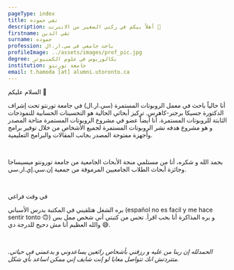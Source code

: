 ```yaml
---
pageType: index
title: تقي حموده
description: أهلاً بيكم في ركني الصغير من الانترنت 🌱
firstname: تقي الدين
surname: حموده
profession: باحث جامعي في سي.ار.ال
profileImage: ../assets/images/prof_pic.jpg
degree: بكالوريوس في علوم الكمبيوتر
institution: جامعة تورنتو
email: t.hamoda [at] alumni.utoronto.ca
---
```


<Text as='h2' fontSize='3xl'>السلام عليكم 👋</Text>

<Text>أنا حالياً باحث في معمل <Link color='teal.500' href='https://crl.utm.utoronto.ca/'>الروبوتات المستمرة (سي.ار.ال) </Link> في جامعة تورنتو تحت إشراف <Link color='teal.500' href='https://www.cs.toronto.edu/~jbk/'> الدكتورة جسيكا برجنر-كاهرس</Link>. تركيز أبحاثي الحالية هو التحسينات الحسابية للنموذجات الثابتة للروبوتات المستمرة. أنا أيضاً عضو في مشروع  <Link color='teal.500' href='https://www.opencontinuumrobotics.com/'>الروبوتات المستمرة متاحة المصدر</Link> و هو مشروع هدفه نشر الروبوتات المستمرة لجميع الأشخاص من خلال توفير برامج وأجهزة مفتوحة المصدر بجانب المقالات والبرامج التعليمية.</Text>

<br/>

<Text>بحمد الله و شكره، أنا من مستلمي <Link color='teal.500' href='https://www.utm.utoronto.ca/dean/awards-grants/undergraduate-awards-grants/utm-undergraduate-research-grants'>منحة الأبحاث الجامعية من جامعة تورونتو ميسيساجا</Link> وجائزة <Link color='teal.500' href='https://www.nserc-crsng.gc.ca/students-etudiants/ug-pc/usra-brpc_eng.asp'>أبحاث الطلاب الجامعيين المرموقة من  جمعية إن.سي.إي.ار.سي</Link>.</Text>

<br/>

<Text as='h3' fontSize='2xl'>في وقت فراغي</Text>

بره الشغل هتلقيني في المكتبة بدرس الأسباني (español no es facil y me hace sentir tonto 🙃) و بره المذاكرة أنا بحب اقرأ. تحس من كتبتي أني شخص ممل بس والله العظيم أنا مش دحيح للدرجة دي 😅.

<br/>

*الحمدلله إن ربنا من عليه و رزقني بأشخاص رائعين يساعدوني و يدعمني في حياتي. متتردتش انك تتواصل معايا لو إنت شايف إني ممكن اساعد بأي شكل.*
